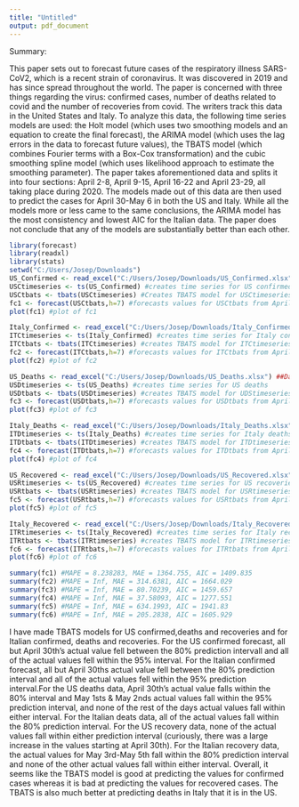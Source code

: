 ```yaml
---
title: "Untitled"
output: pdf_document
---
```


Summary:

This paper sets out to forecast future cases of the respiratory illness SARS-CoV2, which is a recent strain of coronavirus. It was discovered in 2019 and has since spread throughout the world. The paper is concerned with three things regarding the virus: confirmed cases, number of deaths related to covid and the number of recoveries from covid. The writers track this data in the United States and Italy. To analyze this data, the following time series models are used: the Holt model (which uses two smoothing models and an equation to create the final forecast), the ARIMA model (which uses the lag errors in the data to forecast future values), the TBATS model (which combines Fourier terms with a Box-Cox transformation) and the cubic smoothing spline model (which uses likelihood approach to estimate the smoothing parameter). The paper takes aforementioned data and splits it into four sections: April 2-8, April 9-15, April 16-22 and April 23-29, all taking place during 2020. The models made out of this data are then used to predict the cases for April 30-May 6 in both the US and Italy. While all the models more or less came to the same conclusions, the ARIMA model has the most consistency and lowest AIC for the Italian data. The paper does not conclude that any of the models are substantially better than each other.


```r
library(forecast)
library(readxl)
library(stats)
setwd("C:/Users/Josep/Downloads")
US_Confirmed <- read_excel("C:/Users/Josep/Downloads/US_Confirmed.xlsx") #Data of confirmed cases in US from Jan 22nd-April 29th 2020
USCtimeseries <- ts(US_Confirmed) #creates time series for US confirmed cases
USCtbats <- tbats(USCtimeseries) #Creates TBATS model for USCtimeseries
fc1 <- forecast(USCtbats,h=7) #forecasts values for USCtbats from April 30th-May 6th 2020
plot(fc1) #plot of fc1

Italy_Confirmed <- read_excel("C:/Users/Josep/Downloads/Italy_Confirmed.xlsx") #Data of confirmed cases in Italy from Jan 22nd-April 29th 2020
ITCtimeseries <- ts(Italy_Confirmed) #creates time series for Italy confirmed cases
ITCtbats <- tbats(ITCtimeseries) #creates TBATS model for ITCtimeseries
fc2 <- forecast(ITCtbats,h=7) #forecasts values for ITCtbats from April 30th-May 6th 2020
plot(fc2) #plot of fc2

US_Deaths <- read_excel("C:/Users/Josep/Downloads/US_Deaths.xlsx") ##Data of deaths in US from Jan 22nd-April 29th 2020
USDtimeseries <- ts(US_Deaths) #creates time series for US deaths
USDtbats <- tbats(USDtimeseries) #creates TBATS model for UDStimeseries
fc3 <- forecast(USDtbats,h=7) #forecasts values for USDtbats from April 30th-May 6th 2020
plot(fc3) #plot of fc3

Italy_Deaths <- read_excel("C:/Users/Josep/Downloads/Italy_Deaths.xlsx") #Data of deaths in Italy from Jan 22nd-April 29th 2020
ITDtimeseries <- ts(Italy_Deaths) #creates time series for Italy deaths
ITDtbats <- tbats(ITDtimeseries) #creates TBATS model for ITDtimeseries
fc4 <- forecast(ITDtbats,h=7) #forecasts values for ITDtbats from April 30th-May 6th 2020
plot(fc4) #plot of fc4

US_Recovered <- read_excel("C:/Users/Josep/Downloads/US_Recovered.xlsx") #Data of recovered cases in US from Jan 22nd-April 29th 2020
USRtimeseries <- ts(US_Recovered) #creates time series for US recoveries
USRtbats <- tbats(USRtimeseries) #creates TBATS model for USRtimeseries
fc5 <- forecast(USRtbats,h=7) #forecasts values for USRtbats from April 30th-May 6th 2020
plot(fc5) #plot of fc5

Italy_Recovered <- read_excel("C:/Users/Josep/Downloads/Italy_Recovered.xlsx") #Data of recovered cases in Italy from Jan 22nd-April 29th 2020
ITRtimeseries <- ts(Italy_Recovered) #creates time series for Italy recoveries
ITRtbats <- tbats(ITRtimeseries) #creates TBATS model for ITRtimeseries
fc6 <- forecast(ITRtbats,h=7) #forecasts values for ITRtbats from April 30th-May 6th
plot(fc6) #plot of fc6

summary(fc1) #MAPE = 8.238283, MAE = 1364.755, AIC = 1409.835
summary(fc2) #MAPE = Inf, MAE = 314.6381, AIC = 1664.029
summary(fc3) #MAPE = Inf, MAE = 80.70239, AIC = 1459.657
summary(fc4) #MAPE = Inf, MAE = 37.58093, AIC = 1277.551
summary(fc5) #MAPE = Inf, MAE = 634.1993, AIC = 1941.83
summary(fc6) #MAPE = Inf, MAE = 205.2838, AIC = 1605.929
```
I have made TBATS models for US confirmed,deaths and recoveries and for Italian confirmed, deaths and recoveries. For the US confirmed forecast, all but April 30th's actual value fell between the 80% prediction intervall and all of the actual values fell within the 95% interval. For the Italian confirmed forecast, all but April 30ths actual value fell between the 80% prediction interval and all of the actual values fell within the 95% prediction interval.For the US deaths data, April 30th's actual value falls within the 80% interval and May 1sts & May 2nds actual values fall within the 95% prediction interval, and none of the rest of the days actual values fall within either interval. For the Italian deats data, all of the actual values fall within the 80% prediction interval. For the US recovery data, none of the actual values fall within either prediction interval (curiously, there was a large increase in the values starting at April 30th). For the Italian recovery data, the actual values for May 3rd-May 5th  fall within the 80% prediction interval and none of the other actual values fall within either interval. Overall, it seems like the TBATS model is good at predicting the values for confirmed cases whereas it is bad at predicting the values for recovered cases. The TBATS is also much better at predicting deaths in Italy that it is in the US.
